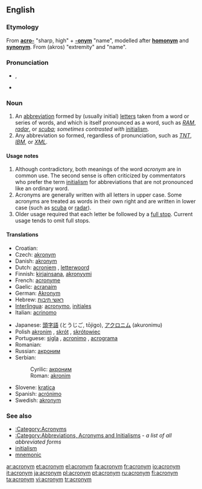 {{wikipedia}}
==English==

===Etymology===
From '''[[acro-]]''' "sharp, high" + '''[[-onym]]''' "name", modelled after '''[[homonym]]''' and '''[[synonym]]'''.  From {{AGr.}} '''{{polytonic|[[ἄκρος]]}}''' (akros) "extremity" and '''{{polytonic|[[ὄνομα]]}}''' "name".

===Pronunciation===
* {{IPA|/ˈæk.ɹə.nɪm/}}, {{SAMPA|/"{k.r\@.nIm/}}
*{{audio|en-uk-acronym.ogg|Audio (UK)}}

===Noun===
{{en-noun}}

# An [[abbreviation]] formed by (usually initial) [[letters]] taken from a word or series of words, and which is itself pronounced as a word, such as ''[[RAM]]'', ''[[radar]]'', or ''[[scuba]]''; ''sometimes contrasted with'' [[initialism]].
# Any abbreviation so formed, regardless of pronunciation, such as ''[[TNT]]'', ''[[IBM]]'', or ''[[XML]]''.

====Usage notes====
# Although contradictory, both meanings of the word ''acronym'' are in common use. The second sense is often criticized by commentators who prefer the term [[initialism]] for abbreviations that are not pronounced like an ordinary word.
# Acronyms are generally written with all letters in upper case.  Some acronyms are treated as words in their own right and are written in lower case (such as [[scuba]] or [[radar]]).
# Older usage required that each letter be followed by a [[full stop]]. Current usage tends to omit full stops.

====Translations====
{{trans-top|word formed by initial letters}}
*Croatian: {{t|hr|akronim|m}}
*Czech: [[akronym]] {{m}}
*Danish: [[akronym]] {{n}}
*Dutch: [[acroniem]] {{n}}, [[letterwoord]] {{n}}
*Finnish: [[kirjainsana]], [[akronyymi]]
*French: [[acronyme]] {{m}}
*Gaelic: [[acranaim]]
*German: [[Akronym]] {{n}}
*Hebrew: [[ראשי תיבות]] {{m|p}}
*[[Interlingua]]: [[acronymo]], [[initial|initiales]] <!--disputed - see discussion page-->
*Italian: [[acrinomo]] {{m}}
{{trans-mid}}
*Japanese: [[頭字語]] (とうじご, tōjigo), [[アクロニム]] (akuronimu)
*Polish [[akronim]] {{m}}, [[skrót]] {{m}}, [[skrótowiec]] {{m}}
*Portuguese: [[sigla]] {{f}}, [[acronimo]] {{m}}, [[acrograma]] {{m}}
*Romanian: {{t|ro|acronim}} {{n}}
*Russian: [[акроним]] {{m}}
*Serbian:
*:Cyrilic: [[акроним]] {{m}}
*:Roman: [[akronim]] {{m}}
*Slovene: [[kratica]] {{f}}
*Spanish: [[acrónimo]] {{m}}
*Swedish: [[akronym]]
{{trans-bottom}}

{{trans-top|any abbreviation formed by initial letters}}
{{trans-mid}}
{{trans-bottom}}

===See also===
*[[:Category:Acronyms]]
*[[:Category:Abbreviations, Acronyms and Initialisms]] - ''a list of all abbreviated forms''
*[[initialism]]
*[[mnemonic]]

[[ar:acronym]]
[[et:acronym]]
[[el:acronym]]
[[fa:acronym]]
[[fr:acronym]]
[[io:acronym]]
[[it:acronym]]
[[ja:acronym]]
[[pl:acronym]]
[[pt:acronym]]
[[ru:acronym]]
[[fi:acronym]]
[[ta:acronym]]
[[vi:acronym]]
[[tr:acronym]]